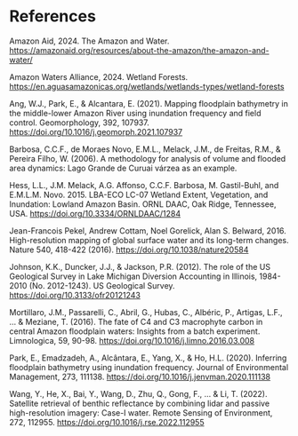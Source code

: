 # References

Amazon Aid, 2024. The Amazon and Water. [https://amazonaid.org/resources/about-the-amazon/the-amazon-and-water/](https://amazonaid.org/resources/about-the-amazon/the-amazon-and-water/)

Amazon Waters Alliance, 2024. Wetland Forests. [https://en.aguasamazonicas.org/wetlands/wetlands-types/wetland-forests](https://en.aguasamazonicas.org/wetlands/wetlands-types/wetland-forests)

Ang, W.J., Park, E., & Alcantara, E. (2021). Mapping floodplain bathymetry in the middle-lower Amazon River using inundation frequency and field control. Geomorphology, 392, 107937. [https://doi.org/10.1016/j.geomorph.2021.107937](https://doi.org/10.1016/j.geomorph.2021.107937)

Barbosa, C.C.F., de Moraes Novo, E.M.L., Melack, J.M., de Freitas, R.M., & Pereira Filho, W. (2006). A methodology for analysis of volume and flooded area dynamics: Lago Grande de Curuai várzea as an example. 

Hess, L.L., J.M. Melack, A.G. Affonso, C.C.F. Barbosa, M. Gastil-Buhl, and E.M.L.M. Novo. 2015. LBA-ECO LC-07 Wetland Extent, Vegetation, and Inundation: Lowland Amazon Basin. ORNL DAAC, Oak Ridge, Tennessee, USA. [https://doi.org/10.3334/ORNLDAAC/1284](https://doi.org/10.3334/ORNLDAAC/1284)

Jean-Francois Pekel, Andrew Cottam, Noel Gorelick, Alan S. Belward, 2016. High-resolution mapping of global surface water and its long-term changes. Nature 540, 418-422 (2016). [https://doi.org/10.1038/nature20584](https://doi.org/10.1038/nature20584)

Johnson, K.K., Duncker, J.J., & Jackson, P.R. (2012). The role of the US Geological Survey in Lake Michigan Diversion Accounting in Illinois, 1984-2010 (No. 2012-1243). US Geological Survey. [https://doi.org/10.3133/ofr20121243](https://doi.org/10.3133/ofr20121243) 

Mortillaro, J.M., Passarelli, C., Abril, G., Hubas, C., Albéric, P., Artigas, L.F., ... & Meziane, T. (2016). The fate of C4 and C3 macrophyte carbon in central Amazon floodplain waters: Insights from a batch experiment. Limnologica, 59, 90-98. [https://doi.org/10.1016/j.limno.2016.03.008](https://doi.org/10.1016/j.limno.2016.03.008)

Park, E., Emadzadeh, A., Alcântara, E., Yang, X., & Ho, H.L. (2020). Inferring floodplain bathymetry using inundation frequency. Journal of Environmental Management, 273, 111138. [https://doi.org/10.1016/j.jenvman.2020.111138](https://doi.org/10.1016/j.jenvman.2020.111138)

Wang, Y., He, X., Bai, Y., Wang, D., Zhu, Q., Gong, F., ... & Li, T. (2022). Satellite retrieval of benthic reflectance by combining lidar and passive high-resolution imagery: Case-I water. Remote Sensing of Environment, 272, 112955. [https://doi.org/10.1016/j.rse.2022.112955](https://doi.org/10.1016/j.rse.2022.112955)
